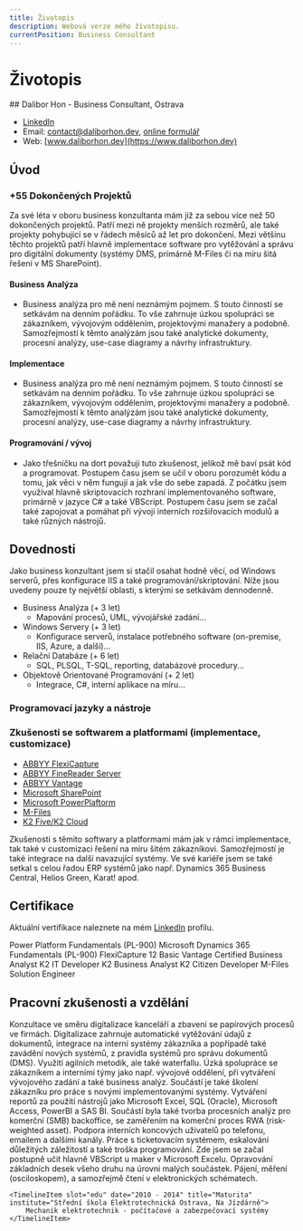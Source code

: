 ```yaml
---
title: Životopis
description: Webová verze mého životopisu.
currentPosition: Business Consultant
---
```


# Životopis

<Hero>
## Dalibor Hon - Business Consultant, Ostrava

- [LinkedIn](https://www.linkedin.com/in/dalibor-hon/)
- Email: [contact@daliborhon.dev](mailto:contact@daliborhon.dev), [online formulář](https://www.daliborhon.dev/cs/about/#contact)
- Web: [www.daliborhon.dev](https://www.daliborhon.dev)
</Hero>

## Úvod

### +55 Dokončených Projektů

Za své léta v oboru business konzultanta mám již za sebou více než 50 dokončených projektů. Patří mezi ně projekty menších rozměrů, ale také projekty pohybující se v řádech měsíců až let pro dokončení.
Mezi většinu těchto projektů patří hlavně implementace software pro vytěžování a správu pro digitální dokumenty (systémy DMS, primárně M-Files či na míru šitá řešení v MS SharePoint).

#### Business Analýza

- Business analýza pro mě není neznámým pojmem. S touto činností se setkávám na denním pořádku. To vše zahrnuje úzkou spolupráci se zákazníkem, vývojovým oddělením, projektovými manažery a podobně.
  Samozřejmostí k těmto analýzám jsou také analytické dokumenty, procesní analýzy, use-case diagramy a návrhy infrastruktury.

#### Implementace

- Business analýza pro mě není neznámým pojmem. S touto činností se setkávám na denním pořádku.
  To vše zahrnuje úzkou spolupráci se zákazníkem, vývojovým oddělením, projektovými manažery a podobně.
  Samozřejmostí k těmto analýzám jsou také analytické dokumenty, procesní analýzy, use-case diagramy a návrhy infrastruktury.

#### Programování / vývoj

- Jako třešničku na dort považuji tuto zkušenost, jelikož mě baví psát kód a programovat. Postupem času jsem se učil v oboru porozumět kódu a tomu, jak věci v něm fungují a jak vše do sebe zapadá.
  Z počátku jsem využíval hlavně skriptovacích rozhraní implementovaného software, primárně v jazyce C# a také VBScript.
  Postupem času jsem se začal také zapojovat a pomáhat při vývoji interních rozšiřovacích modulů a také různých nástrojů.

## Dovednosti

Jako business konzultant jsem si stačil osahat hodně věcí, od Windows serverů, přes konfigurace IIS a také programování/skriptování.
Níže jsou uvedeny pouze ty největší oblasti, s kterými se setkávám dennodenně.

- Business Analýza (+ 3 let)
    - Mapování procesů, UML, vývojářské zadání...
- Windows Servery (+ 3 let)
    - Konfigurace serverů, instalace potřebného software (on-premise, IIS, Azure, a další)...
- Relační Databáze (+ 6 let)
    - SQL, PLSQL, T-SQL, reporting, databázové procedury...
- Objektově Orientované Programování (+ 2 let)
    - Integrace, C#, interní aplikace na míru...

### Programovací jazyky a nástroje

<DevList>
	<DevListItem label="HTML5" iconName="html5" />
	<DevListItem label="CSS3" iconName="css3" />
	<DevListItem label="JavaScript" iconName="javascript" />
	<DevListItem label="TypeScript" iconName="typescript" />
	<DevListItem label="React" iconName="react" />
	<DevListItem label="Node JS" iconName="nodejs-wordmark" />
	<DevListItem label="C#" iconName="csharp" />
	<DevListItem label=".NET Framework" iconName="dot-net" />
	<DevListItem label=".NET Core" iconName="dotnetcore" />
	<DevListItem label="MSSQL" iconName="microsoftsqlserver" />
	<DevListItem label="GIT" iconName="git" />
	<DevListItem label="Azure" iconName="azure" />
	<DevListItem label="Azure DevOps" iconName="azuredevops" />
</DevList>

### Zkušenosti se softwarem a platformami (implementace, customizace)

- [ABBYY FlexiCapture](https://www.abbyy.com/flexicapture/)
- [ABBYY FineReader Server](https://www.abbyy.com/finereader-server/)
- [ABBYY Vantage](https://www.abbyy.com/vantage/)
- [Microsoft SharePoint](https://www.microsoft.com/cs-cz/microsoft-365/sharepoint/collaboration)
- [Microsoft PowerPlaftorm](https://powerplatform.microsoft.com/en-us/)
- [M-Files](https://www.m-files.com/)
- [K2 Five/K2 Cloud](https://www.nintex.com/process-automation/k2-software/)

Zkušenosti s těmito softwary a platformami mám jak v rámci implementace, tak také v customizaci řešení na míru šitém zákazníkovi.
Samozřejmostí je také integrace na další navazující systémy. Ve své kariéře jsem se také setkal s celou řadou ERP systémů jako např. Dynamics 365 Business Central, Helios Green, Karat! apod.

## Certifikace

Aktuální vertifikace naleznete na mém [LinkedIn](https://www.linkedin.com/in/dalibor-hon/details/certifications/) profilu.

<CertGrid>
	<CertCard img="/public/assets/uploads/company-logos/msft-logo.png" alt="Microsoft logo">Power Platform Fundamentals (PL-900)</CertCard>
	<CertCard img="/public/assets/uploads/company-logos/msft-logo.png" alt="Microsoft logo">Microsoft Dynamics 365 Fundamentals (PL-900)</CertCard>
	<CertCard img="/public/assets/uploads/company-logos/abbyy.png" alt="ABBYY logo">FlexiCapture 12 Basic</CertCard>
	<CertCard img="/public/assets/uploads/company-logos/abbyy.png" alt="ABBYY logo">Vantage Certified Business Analyst</CertCard>
	<CertCard img="/public/assets/uploads/company-logos/nintex-logo-black.png" imgInverted="/public/assets/uploads/company-logos/nintex-logo-white.png" alt="Nintex logo">K2 IT Developer</CertCard>
	<CertCard img="/public/assets/uploads/company-logos/nintex-logo-black.png" imgInverted="/public/assets/uploads/company-logos/nintex-logo-white.png" alt="Nintex logo">K2 Business Analyst</CertCard>
	<CertCard img="/public/assets/uploads/company-logos/nintex-logo-black.png" imgInverted="/public/assets/uploads/company-logos/nintex-logo-white.png" alt="Nintex logo">K2 Citizen Developer</CertCard>
	<CertCard img="/public/assets/uploads/company-logos/m-files.png" alt="M-Files Corporation logo">M-Files Solution Engineer</CertCard>
</CertGrid>

## Pracovní zkušenosti a vzdělání

<Timeline>
    <TimelineItem slot="exp" date="Duben 2020 – Současnost" title="ECM Business Consultant" institute="Konica Minolta IT Solutions Czech s.r.o">
        Konzultace ve směru digitalizace kanceláří a zbavení se papírových procesů ve firmách.
        Digitalizace zahrnuje automatické vytěžování údajů z dokumentů, integrace na interní systémy zákazníka a popřípadě také zavádění nových systémů, z pravidla systémů pro správu dokumentů (DMS).
        Využití agilních metodik, ale také waterfallu. Úzká spolupráce se zákazníkem a interními týmy jako např. vývojové oddělení, při vytváření vývojového zadání a také business analýz.
        Součástí je také školení zákazníku pro práce s novými implementovanými systémy.
    </TimelineItem>
    <TimelineItem slot="exp" date="Září 2018 – Březen 2020" title="Analyst, Shared Services" institute="MONETA Money Bank a.s.">
        Vytváření reportů za použití nástrojů jako Microsoft Excel, SQL (Oracle), Microsoft Access, PowerBI a SAS BI.
        Součástí byla také tvorba procesních analýz pro komerční (SMB) backoffice, se zaměřením na komerční proces RWA (risk-weighted asset).
    </TimelineItem>
    <TimelineItem slot="exp" date="Červenec 2017 – Srpen 2018" title="Administrator End User Services, IT" institute="MONETA Money Bank a.s.">
         Podpora interních koncových uživatelů po telefonu, emailem a dalšími kanály. Práce s ticketovacím systémem, eskalování důležitých záležitostí a také troška programování.
         Zde jsem se začal postupně učit hlavně VBScript u maker v Microsoft Excelu.
    </TimelineItem>
    <TimelineItem slot="exp" date="Říjen 2014 – Duben 2017" title="Motherboard Technician" institute="ASUS Czech Service s.r.o.">
        Opravování základních desek všeho druhu na úrovni malých součástek. Pájení, měření (osciloskopem), a samozřejmě čtení v elektronických schématech.
    </TimelineItem>

    <TimelineItem slot="edu" date="2010 - 2014" title="Maturita" institute="Střední škola Elektrotechnická Ostrava, Na Jízdárně">
        Mechanik elektrotechnik - počítačové a zabezpečovací systémy
    </TimelineItem>
</Timeline>

